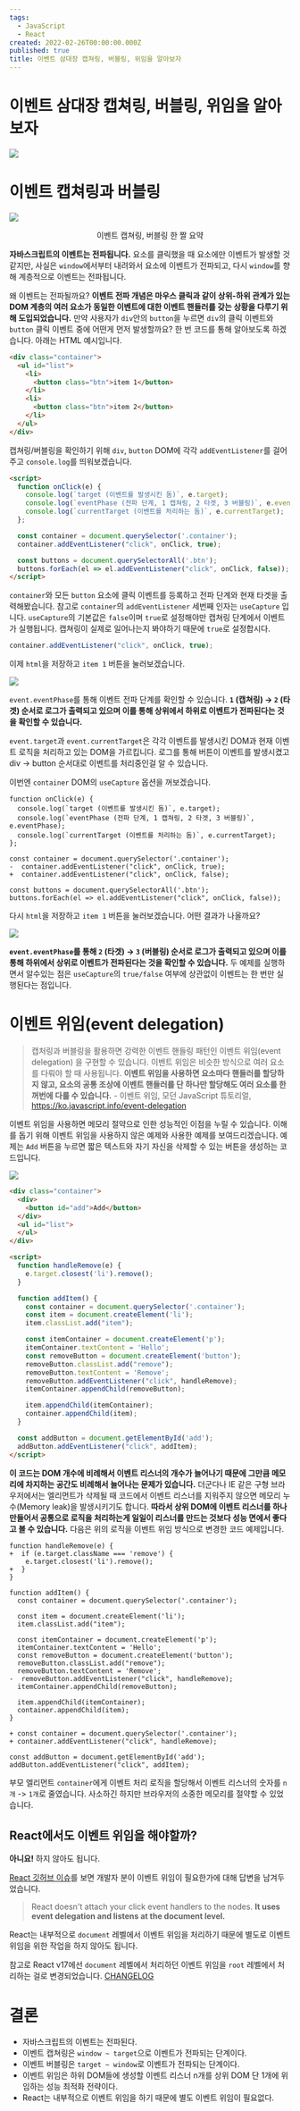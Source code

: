 ```yaml
---
tags:
  - JavaScript
  - React
created: 2022-02-26T00:00:00.000Z
published: true
title: 이벤트 삼대장 캡쳐링, 버블링, 위임을 알아보자
---
```



# 이벤트 삼대장 캡쳐링, 버블링, 위임을 알아보자

<ArticleInfo />

![](https://i.imgur.com/WcmyV2G.png)

# 이벤트 캡쳐링과 버블링

![](https://i.imgur.com/0fUnMTJ.png)
<p align="center">이벤트 캡쳐링, 버블링 한 짤 요약</p>

**자바스크립트의 이벤트는 전파됩니다.** 요소를 클릭했을 때 요소에만 이벤트가 발생할 것 같지만, 사실은 `window`에서부터 내려와서 요소에 이벤트가 전파되고, 다시 `window`를 향해 계층적으로 이벤트는 전파됩니다.

왜 이벤트는 전파될까요? **이벤트 전파 개념은 마우스 클릭과 같이 상위-하위 관계가 있는 DOM 계층의 여러 요소가 동일한 이벤트에 대한 이벤트 핸들러를 갖는 상황을 다루기 위해 도입되었습니다.** 만약 사용자가 `div`안의 `button`을 누르면 `div`의 클릭 이벤트와 `button` 클릭 이벤트 중에 어떤게 먼저 발생할까요? 한 번 코드를 통해 알아보도록 하겠습니다. 아래는 HTML 예시입니다.

```html
<div class="container">
  <ul id="list">
    <li>
      <button class="btn">item 1</button>
    </li>
    <li>
      <button class="btn">item 2</button>
    </li>
  </ul>
</div>
```

캡쳐링/버블링을 확인하기 위해 `div`, `button` DOM에 각각 `addEventListener`를 걸어주고 `console.log`를 띄워보겠습니다.

```html
<script>
  function onClick(e) {
    console.log(`target (이벤트를 발생시킨 돔)`, e.target);
    console.log(`eventPhase (전파 단계, 1 캡쳐링, 2 타겟, 3 버블링)`, e.eventPhase);
    console.log(`currentTarget (이벤트를 처리하는 돔)`, e.currentTarget);
  };

  const container = document.querySelector('.container');
  container.addEventListener("click", onClick, true);

  const buttons = document.querySelectorAll('.btn');
  buttons.forEach(el => el.addEventListener("click", onClick, false));
</script>
```

`container`와 모든 `button` 요소에 클릭 이벤트를 등록하고 전파 단계와 현재 타겟을 출력해봤습니다. 참고로 `container`의 `addEventListener` 세번째 인자는 `useCapture` 입니다. `useCapture`의 기본값은 `false`이며 `true`로 설정해야만 캡쳐링 단계에서 이벤트가 실행됩니다. 캡쳐링이 실제로 일어나는지 봐야하기 때문에 `true`로 설정합시다. 

```js
container.addEventListener("click", onClick, true);
```

이제 `html`을 저장하고 `item 1` 버튼을 눌러보겠습니다.

![](https://i.imgur.com/bjgpKdG.png)

`event.eventPhase`를 통해 이벤트 전파 단계를 확인할 수 있습니다. **`1` (캡쳐링) → `2` (타겟) 순서로 로그가 출력되고 있으며 이를 통해 상위에서 하위로 이벤트가 전파된다는 것을 확인할 수 있습니다.**

`event.target`과 `event.currentTarget`은 각각 이벤트를 발생시킨 DOM과 현재 이벤트 로직을 처리하고 있는 DOM을 가르킵니다. 로그를 통해 버튼이 이벤트를 발생시켰고 div -> button 순서대로 이벤트를 처리중인걸 알 수 있습니다.

이번엔 `container` DOM의 `useCapture` 옵션을 꺼보겠습니다.

```diff-javascript
function onClick(e) {
  console.log(`target (이벤트를 발생시킨 돔)`, e.target);
  console.log(`eventPhase (전파 단계, 1 캡쳐링, 2 타겟, 3 버블링)`, e.eventPhase);
  console.log(`currentTarget (이벤트를 처리하는 돔)`, e.currentTarget);
};

const container = document.querySelector('.container');
-  container.addEventListener("click", onClick, true);
+  container.addEventListener("click", onClick, false);

const buttons = document.querySelectorAll('.btn');
buttons.forEach(el => el.addEventListener("click", onClick, false));
```

다시 `html`을 저장하고 `item 1` 버튼을 눌러보겠습니다. 어떤 결과가 나올까요?

![](https://i.imgur.com/6GoXJng.png)


**`event.eventPhase`를 통해 `2` (타겟) → `3` (버블링) 순서로 로그가 출력되고 있으며 이를 통해 하위에서 상위로 이벤트가 전파된다는 것을 확인할 수 있습니다.** 두 예제를 실행하면서 알수있는 점은 `useCapture`의 `true/false` 여부에 상관없이 이벤트는 한 번만 실행된다는 점입니다.
# 이벤트 위임(event delegation)

> 캡처링과 버블링을 활용하면 강력한 이벤트 핸들링 패턴인 이벤트 위임(event delegation) 을 구현할 수 있습니다. 이벤트 위임은 비슷한 방식으로 여러 요소를 다뤄야 할 때 사용됩니다. **이벤트 위임을 사용하면 요소마다 핸들러를 할당하지 않고, 요소의 공통 조상에 이벤트 핸들러를 단 하나만 할당해도 여러 요소를 한꺼번에 다룰 수 있습니다.** - 이벤트 위임, 모던 JavaScript 튜토리얼, https://ko.javascript.info/event-delegation

이벤트 위임을 사용하면 메모리 절약으로 인한 성능적인 이점을 누릴 수 있습니다. 이해를 돕기 위해 이벤트 위임을 사용하지 않은 예제와 사용한 예제를 보여드리겠습니다. 예제는 `Add` 버튼을 누르면 짧은 텍스트와 자기 자신을 삭제할 수 있는 버튼을 생성하는 코드입니다.

![](https://i.imgur.com/00ZT7i0.png)

```html
<div class="container">
  <div>
    <button id="add">Add</button>
  </div>
  <ul id="list">
  </ul>
</div>

<script>
  function handleRemove(e) {
    e.target.closest('li').remove();
  }

  function addItem() {
    const container = document.querySelector('.container');
    const item = document.createElement('li');
    item.classList.add("item");

    const itemContainer = document.createElement('p');
    itemContainer.textContent = 'Hello';
    const removeButton = document.createElement('button');
    removeButton.classList.add("remove");
    removeButton.textContent = 'Remove';
    removeButton.addEventListener("click", handleRemove);
    itemContainer.appendChild(removeButton);

    item.appendChild(itemContainer);
    container.appendChild(item);
  }

  const addButton = document.getElementById('add');
  addButton.addEventListener("click", addItem);
</script>
```

**이 코드는 DOM 개수에 비례해서 이벤트 리스너의 개수가 늘어나기 때문에 그만큼 메모리에 차지하는 공간도 비례해서 늘어나는 문제가 있습니다.** 더군다나 IE 같은 구형 브라우저에서는 엘리먼트가 삭제될 때 코드에서 이벤트 리스너를 지워주지 않으면 메모리 누수(Memory leak)을 발생시키기도 합니다. **따라서 상위 DOM에 이벤트 리스너를 하나 만들어서 공통으로 로직을 처리하는게 일일이 리스너를 만드는 것보다 성능 면에서 좋다고 볼 수 있습니다.** 다음은 위의 로직을 이벤트 위임 방식으로 변경한 코드 예제입니다.

```diff-javascript
function handleRemove(e) {
+  if (e.target.className === 'remove') {
    e.target.closest('li').remove();
+  }
}

function addItem() {
  const container = document.querySelector('.container');

  const item = document.createElement('li');
  item.classList.add("item");

  const itemContainer = document.createElement('p');
  itemContainer.textContent = 'Hello';
  const removeButton = document.createElement('button');
  removeButton.classList.add("remove");
  removeButton.textContent = 'Remove';
-  removeButton.addEventListener("click", handleRemove);
  itemContainer.appendChild(removeButton);

  item.appendChild(itemContainer);
  container.appendChild(item);
}

+ const container = document.querySelector('.container');
+ container.addEventListener("click", handleRemove);

const addButton = document.getElementById('add');
addButton.addEventListener("click", addItem);
```

부모 엘리먼트 `container`에게 이벤트 처리 로직을 할당해서 이벤트 리스너의 숫자를 `n개` -> `1개`로 줄였습니다. 사소하긴 하지만 브라우저의 소중한 메모리를 절약할 수 있었습니다.

## React에서도 이벤트 위임을 해야할까?
**아니요!** 하지 않아도 됩니다.

[React 깃허브 이슈](https://github.com/facebook/react/issues/13635#issuecomment-421085767 "issue-comment")를 보면 개발자 분이 이벤트 위임이 필요한가에 대해 답변을 남겨두었습니다.

> React doesn't attach your click event handlers to the nodes. **It uses event delegation and listens at the document level.**

React는 내부적으로 `document` 레벨에서 이벤트 위임을 처리하기 때문에 별도로 이벤트 위임을 위한 작업을 하지 않아도 됩니다.

참고로 React v17에선 `document` 레벨에서 처리하던 이벤트 위임을 `root` 레벨에서 처리하는 걸로 변경되었습니다. [CHANGELOG](https://github.com/facebook/react/blob/main/CHANGELOG.md#react-dom-2 "react v17 change log")
# 결론
- 자바스크립트의 이벤트는 전파된다.
- 이벤트 캡쳐링은 `window ~ target`으로 이벤트가 전파되는 단계이다.
- 이벤트 버블링은 `target ~ window`로 이벤트가 전파되는 단계이다.
- 이벤트 위임은 하위 DOM들에 생성할 이벤트 리스너 n개를 상위 DOM 단 1개에 위임하는 성능 최적화 전략이다.
- React는 내부적으로 이벤트 위임을 하기 때문에 별도 이벤트 위임이 필요없다.